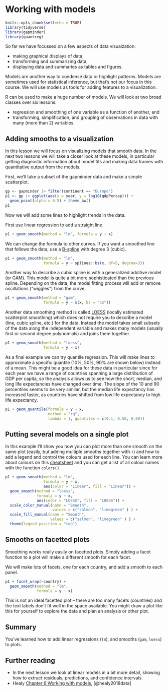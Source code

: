 # Working with models {#working-models}

```r
knitr::opts_chunk$set(echo = TRUE)
library(tidyverse)
library(gapminder)
library(quantreg)
```

So far we have focussed on a few aspects of data visualzation:

-   making graphical displays of data,
-   transforming and summarizing data,
-   displaying data and summaries as tables and figures.

Models are another way to condense data or highlight patterns. Models are sometimes used for statistical inference, but that's not our focus in this course. We will use models as tools for adding features to a visualization.

R can be used to make a huge number of models. We will look at two broad classes over six lessons:

-   regression and smoothing of one variable as a function of another, and
-   transforming, simplification, and grouping of observations in data with many (more than 2) variables.

## Adding smooths to a visualization

In this lesson we will focus on visualizing models that smooth data. In the next two lessons we will take a closer look at these models, in particular getting diagnostic information about model fits and making data frames with quantitative output from the models.

First, we'll take a subset of the gapminder data and make a simple scatterplot.

```r
gp <- gapminder |> filter(continent == "Europe")
p1 <- gp |> ggplot(aes(x = year, y = log10(gdpPercap))) +
  geom_point(alpha = 0.5) + theme_bw()
p1
```

Now we will add some lines to highlight trends in the data.

First use linear regression to add a straight line.

```r
p1 + geom_smooth(method = "lm", formula = y ~ x)
```

We can change the formula to other curves. If you want a smoothed line that follows the data, use a [B-spline](https://en.wikipedia.org/wiki/B-spline) with degree 3 (cubic).

```r
p1 + geom_smooth(method = "lm", 
                 formula = y ~ splines::bs(x, df=5, degree=3))
```

Another way to describe a cubic spline is with a generalized additive model (or GAM). This model is quite a bit more sophisticated than the previous spline. Depending on the data, the model fitting process will add or remove oscillations ("wiggles") from the curve.

```r
p1 + geom_smooth(method = "gam", 
                 formula = y ~ s(x, bs = "cs"))
```

Another data smoothing method is called [LOESS](https://en.wikipedia.org/wiki/Local_regression) (locally estimated scatterplot smoothing) which does not require you to describe a model (line, cubic spline, etc.) for the data. Instead the model takes small subsets of the data along the independent variable and makes many models (usually first or second degree polynomials) and joins them together.

```r
p1 + geom_smooth(method = "loess",
                 formula = y ~ x)
```

As a final example we can try quantile regression. This will make lines to approximate a specific quantile (10%, 50%, 90% are shown below) instead of a mean. This might be a good idea for these data in particular since for each year we have a range of countries spanning a large distribution of GDP per capita, so the analysis allows us to see how the short, median, and long life expectancies have changed over time. The slope of the 10 and 90 percentiles seems to be very similar, but the median life expectancy has increased faster, as countries have shifted from low life expectancy to high life expectancy.

```r
p1 + geom_quantile(formula = y ~ x, 
                   method = "rq", 
                   lambda = 1, quantiles = c(0.1, 0.50, 0.90))
```

## Putting several models on a single plot

In this example I'll show you how you can plot more than one smooth on the same plot (easily, but adding multiple smooths together with `+`) and how to add a legend and control the colours used for each line. You can learn more about colours on this [cheatsheet](https://www.nceas.ucsb.edu/sites/default/files/2020-04/colorPaletteCheatsheet.pdf) and you can get a list of all colour names with the function `colors()`.

```r
p1 + geom_smooth(method = "lm", 
                 formula = y ~ x, 
                 aes(color = "Linear", fill = "Linear")) +
  geom_smooth(method = "loess", 
              formula = y ~ x, 
              aes(color = "LOESS", fill = "LOESS")) + 
  scale_color_manual(name = "Smooth",  
                     values = c("salmon", "limegreen" ) ) + 
  scale_fill_manual(name = "Smooth", 
                    values = c("salmon", "limegreen" ) ) + 
  theme(legend.position = "top")
```

## Smooths on facetted plots

Smoothing works really easily on facetted plots. Simply adding a facet function to a plot will make a different smooth for each facet.

We will make lots of facets, one for each country, and add a smooth to each panel.

```r
p1 + facet_wrap(~country) +
  geom_smooth(method = "lm",
              formula = y ~ x)
```

This is not an ideal facetted plot -- there are too many facets (countries) and the text labels don't fit well in the space available. You might draw a plot like this for yourself to explore the data and plan an analysis or other plot.

## Summary

You've learned how to add linear regressions (`lm`), and smooths (`gam`, `loess`) to plots.

## Further reading

-   In the next lesson we look at linear models in a bit more detail, showing how to extract residuals, predictions, and confidence intervals.
-   Healy [Chapter 6 Working with models](https://socviz.co/modeling.html#modeling), [@healy2018data]

